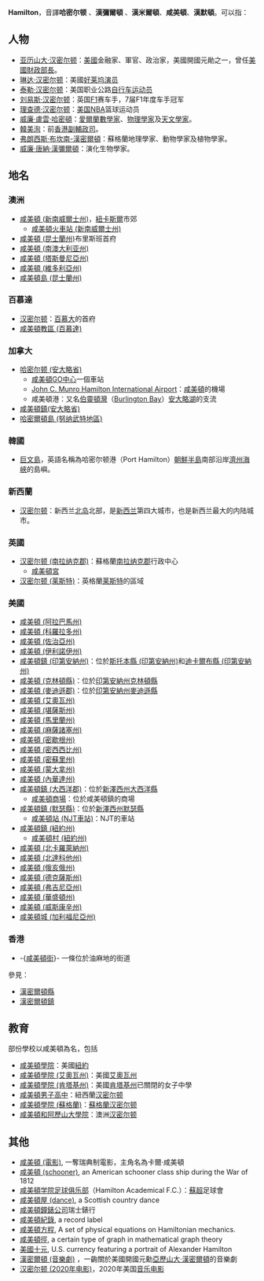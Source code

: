 {{noteTA
|T=zh-hans:汉密尔顿; zh-hk:咸美頓; zh-tw:漢密爾頓;
|G1=地名
|1=zh-hans:汉密尔顿; zh-hk:咸美頓; zh-tw:漢密頓;
|2=zh-hans:哈密尔顿; zh-hk:哈密爾頓; zh-tw:哈密頓;
|3=zh-hans:汉弥尔顿; zh-hk:漢彌爾頓; zh-tw:漢彌爾頓;
|4=zh-hans:汉米尔顿; zh-hk:漢米爾頓; zh-tw:漢米頓;
}}
'''Hamilton'''，音譯'''哈密尔顿'''<!--据《世界地名翻译大辞典》-->、'''漢彌爾頓'''<!--据《世界人名翻译大辞典》-->、'''漢米爾頓'''、'''咸美頓'''、'''漢默頓'''。可以指：
{{TOCright}}

== 人物 ==
* [[亚历山大·汉密尔顿|亚历山大·汉密尔顿]]：[[美國|美國]]金融家、軍官、政治家，美國開國元勛之一，曾任[[美國財政部長|美國財政部長]]。
* [[琳达·汉密尔顿|琳达·汉密尔顿]]：美國[[好莱坞|好莱坞]][[演员|演员]]
* [[泰勒·汉密尔顿|泰勒·汉密尔顿]]：美国职业公路[[自行车|自行车]][[运动员|运动员]]
* [[刘易斯·汉密尔顿|刘易斯·汉密尔顿]]：英国[[F1|F1]]赛车手，7届F1年度车手冠军
* [[理查德·汉密尔顿|理查德·汉密尔顿]]：[[美国|美国]][[NBA|NBA]]篮球运动员
* [[威廉·盧雲·哈密頓|威廉·盧雲·哈密頓]]：[[愛爾蘭|愛爾蘭]][[數學家|數學家]]、[[物理學家|物理學家]]及[[天文學家|天文學家]]。
* [[韓美洵|韓美洵]]：前[[香港|香港]][[香港輔政司|副輔政司]]。
* [[弗朗西斯·布坎南-漢密爾頓|弗朗西斯·布坎南-漢密爾頓]]：蘇格蘭地理學家、動物學家及植物學家。 
* [[威廉·唐納·漢彌爾頓|威廉·唐納·漢彌爾頓]]：演化生物學家。

== 地名 ==
=== 澳洲 ===
* [[咸美頓_(新南威爾士州)|咸美頓 (新南威爾士州)]]，[[纽卡斯尔_(新南威尔士州)|紐卡斯爾]]市郊
** [[咸美頓火車站_(新南威爾士州)|咸美頓火車站 (新南威爾士州)]]
* [[咸美頓_(昆士蘭州)|咸美頓 (昆士蘭州)]]布里斯班首府
* [[咸美頓_(南澳大利亚州)|咸美頓 (南澳大利亚州)]]
* [[咸美頓_(塔斯曼尼亞州)|咸美頓 (塔斯曼尼亞州)]]
* [[咸美頓_(維多利亞州)|咸美頓 (維多利亞州)]]
* [[咸美頓島_(昆士蘭州)|咸美頓島 (昆士蘭州)]]

=== 百慕達 ===
* [[汉密尔顿_(百慕大)|汉密尔顿]]：[[百慕大|百慕大]]的首府
* [[咸美頓教區_(百慕達)|咸美頓教區 (百慕達)]]

=== 加拿大 ===
* [[哈密尔顿_(安大略省)|哈密尔顿 (安大略省)]]
** [[咸美頓GO中心|咸美頓GO中心]]一個車站
** [[John_C._Munro_Hamilton_International_Airport|John C. Munro Hamilton International Airport]]：[[哈密尔顿_(安大略省)|咸美頓]]的機場
** 咸美頓港：又名[[伯靈頓灣|伯靈頓灣]]（[[Burlington_Bay|Burlington Bay]]）[[安大略湖|安大略湖]]的支流
* [[咸美頓鎮(安大略省)|咸美頓鎮(安大略省)]]
* [[哈密爾頓島_(努纳武特地區)|哈密爾頓島 (努纳武特地區)]]

=== 韓國 ===
* [[巨文島|巨文島]]，英語名稱為哈密尔顿港（Port Hamilton）[[朝鮮半島|朝鮮半島]]南部沿岸[[濟州海峽|濟州海峽]]的島嶼。

=== 新西蘭 ===
* [[汉密尔顿_(新西兰)|汉密尔顿]]：新西兰[[北島_(新西兰)|北岛]]北部，是[[新西兰|新西兰]]第四大城市，也是新西兰最大的内陆城市。

=== 英國 ===
* [[汉密尔顿_(南拉纳克郡)|汉密尔顿 (南拉纳克郡)]]：蘇格蘭[[南拉纳克郡|南拉纳克郡]]行政中心
** [[咸美頓宮|咸美頓宮]]
* [[汉密尔顿_(莱斯特)|汉密尔顿 (莱斯特)]]：英格蘭[[莱斯特|莱斯特]]的區域

=== 美國 ===
* [[咸美頓_(阿拉巴馬州)|咸美頓 (阿拉巴馬州)]]
* [[咸美頓_(科羅拉多州)|咸美頓 (科羅拉多州)]]
* [[咸美頓_(佐治亞州)|咸美頓 (佐治亞州)]]
* [[咸美頓_(伊利諾伊州)|咸美頓 (伊利諾伊州)]]
* [[咸美頓鎮_(印第安納州)|咸美頓鎮 (印第安納州)]]：位於[[斯托本縣_(印第安納州)|斯托本縣 (印第安納州)]]和[[迪卡爾布縣_(印第安納州)|迪卡爾布縣 (印第安納州)]]
* [[咸美頓_(克林頓縣)|咸美頓 (克林頓縣)]]：位於[[印第安納州|印第安納州]][[克林頓縣_(印地安納州)|克林頓縣]]
* [[咸美頓_(麥迪遜郡)|咸美頓 (麥迪遜郡)]]：位於[[印第安納州|印第安納州]][[麥迪遜縣_(印地安納州)|麥迪遜縣]]
* [[咸美頓_(艾奧瓦州)|咸美頓 (艾奧瓦州)]]
* [[咸美頓_(堪薩斯州)|咸美頓 (堪薩斯州)]]
* [[咸美頓_(馬里蘭州)|咸美頓 (馬里蘭州)]]
* [[咸美頓_(麻薩諸塞州)|咸美頓 (麻薩諸塞州)]]
* [[咸美頓_(密歇根州)|咸美頓 (密歇根州)]]
* [[咸美頓_(密西西比州)|咸美頓 (密西西比州)]]
* [[咸美頓_(密蘇里州)|咸美頓 (密蘇里州)]]
* [[咸美頓_(蒙大拿州)|咸美頓 (蒙大拿州)]]
* [[咸美頓_(內華達州)|咸美頓 (內華達州)]]
* [[咸美頓鎮_(大西洋郡)|咸美頓鎮 (大西洋郡)]]：位於[[新澤西州|新澤西州]][[大西洋縣|大西洋縣]]
** [[咸美頓商場|咸美頓商場]]：位於咸美頓鎮的商場
* [[咸美頓鎮_(默瑟縣)|咸美頓鎮 (默瑟縣)]]：位於[[新澤西州|新澤西州]][[默瑟縣_(新澤西州)|默瑟縣]]
** [[咸美頓站_(NJT車站)|咸美頓站 (NJT車站)]]：NJT的車站
* [[咸美頓鎮_(紐約州)|咸美頓鎮 (紐約州)]]
** [[咸美頓村_(紐約州)|咸美頓村 (紐約州)]]
* [[咸美頓_(北卡羅萊納州)|咸美頓 (北卡羅萊納州)]]
* [[咸美頓_(北達科他州)|咸美頓 (北達科他州)]]
* [[咸美頓_(俄亥俄州)|咸美頓 (俄亥俄州)]]
* [[咸美頓_(德克薩斯州)|咸美頓 (德克薩斯州)]]
* [[咸美頓_(弗吉尼亞州)|咸美頓 (弗吉尼亞州)]]
* [[咸美頓_(華盛頓州)|咸美頓 (華盛頓州)]]
* [[咸美頓_(威斯康辛州)|咸美頓 (威斯康辛州)]]
* [[咸美頓城_(加利福尼亞州)|咸美頓城 (加利福尼亞州)]]

=== 香港 ===
* -{[[咸美頓街|咸美頓街]]}- 一條位於油麻地的街道

參見：
* [[漢密爾頓縣|漢密爾頓縣]]
* [[漢密爾頓鎮|漢密爾頓鎮]]

== 教育 ==
部份學校以咸美頓為名，包括
* [[咸美頓學院|咸美頓學院]]：美國[[紐約|紐約]]
* [[咸美頓學院_(艾奧瓦州)|咸美頓學院 (艾奧瓦州)]]：美國[[艾奧瓦州|艾奧瓦州]]
* [[咸美頓學院_(肯塔基州)|咸美頓學院 (肯塔基州)]]：美國[[肯塔基州|肯塔基州]]已關閉的女子中學
* [[咸美頓男子高中|咸美頓男子高中]]：紐西蘭[[汉密尔顿_(新西兰)|汉密尔顿]]
* [[咸美頓學院_(蘇格蘭)|咸美頓學院 (蘇格蘭)]]：[[蘇格蘭|蘇格蘭]][[汉密尔顿_(南拉纳克郡)|汉密尔顿]]
* [[咸美頓和阿歷山大學院|咸美頓和阿歷山大學院]]：澳洲[[咸美頓_(維多利亞州)|汉密尔顿]]

== 其他 ==
* [[咸美頓_(電影)|咸美頓 (電影)]], 一奪瑞典制電影，主角名為卡爾·咸美頓
* [[咸美頓_(schooner)|咸美頓 (schooner)]], an American schooner class ship during the War of 1812
* [[咸美頓学院足球俱乐部|咸美頓学院足球俱乐部]]（Hamilton Academical F.C.）：[[蘇超|蘇超]]足球會
* [[咸美頓屋_(dance)|咸美頓屋 (dance)]], a Scottish country dance
* [[咸美頓鐘錶公司|咸美頓鐘錶公司]]瑞士錶行
* [[咸美頓紀錄|咸美頓紀錄]], a record label
* [[咸美頓方程|咸美頓方程]], A set of physical equations on Hamiltonian mechanics.
* [[咸美頓徑|咸美頓徑]], a certain type of graph in mathematical graph theory
* [[美國十元|美國十元]], U.S. currency featuring a portrait of Alexander Hamilton
* [[漢密爾頓_(音樂劇)|漢密爾頓 (音樂劇)]] ，一齣關於美國開國元勳[[亞歷山大·漢密爾頓|亞歷山大·漢密爾頓]]的音樂劇
* [[汉密尔顿_(2020年电影)|汉密尔顿 (2020年电影)]]，2020年美国[[音乐电影|音乐电影]]

{{Disambiguation|Cat=四字译名消歧义}}